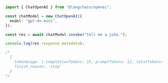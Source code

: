 ```typescript
import { ChatOpenAI } from "@langchain/openai";

const chatModel = new ChatOpenAI({
  model: "gpt-4o-mini",
});

const res = await chatModel.invoke("Tell me a joke.");

console.log(res.response_metadata);

/*
  {
    tokenUsage: { completionTokens: 15, promptTokens: 12, totalTokens: 27 },
    finish_reason: 'stop'
  }
*/
```